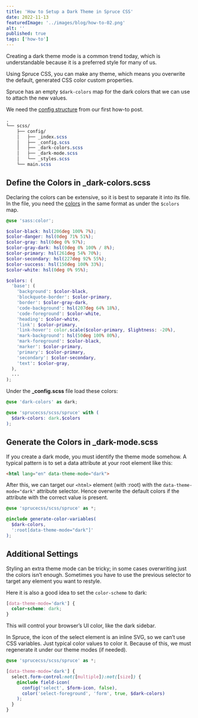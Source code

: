 ```yaml
---
title: 'How to Setup a Dark Theme in Spruce CSS'
date: 2022-11-13
featuredImage: '../images/blog/how-to-02.png'
alt: ''
published: true
tags: ['how-to']
---
```


<p className="lead">Creating a dark theme mode is a common trend today, which is understandable because it is a preferred style for many of us.</p>

Using Spruce CSS, you can make any theme, which means you overwrite the default, generated CSS color custom properties.

Spruce has an empty `$dark-colors` map for the dark colors that we can use to attach the new values.

<Notification type="info">We need the <a href="/blog/how-to-configure-spruce-css-in-your-project">config structure</a> from our first how-to post.</Notification>

```scss
.
└── scss/
    ├── config/
    │   ├── _index.scss
    │   ├── _config.scss
    │   ├── _dark-colors.scss
    │   ├── _dark-mode.scss
    │   └── _styles.scss
    └── main.scss
```

## Define the Colors in _dark-colors.scss

Declaring the colors can be extensive, so it is best to separate it into its file. In the file, you need the [colors](/docs/customization/themes#set-up-the-dark-colors) in the same format as under the `$colors` map.

```scss
@use 'sass:color';

$color-black: hsl(206deg 100% 7%);
$color-danger: hsl(0deg 71% 51%);
$color-gray: hsl(0deg 0% 97%);
$color-gray-dark: hsl(0deg 0% 100% / 8%);
$color-primary: hsl(261deg 54% 70%);
$color-secondary: hsl(227deg 92% 55%);
$color-success: hsl(150deg 100% 33%);
$color-white: hsl(0deg 0% 95%);

$colors: (
  'base': (
    'background': $color-black,
    'blockquote-border': $color-primary,
    'border': $color-gray-dark,
    'code-background': hsl(207deg 64% 18%),
    'code-foreground': $color-white,
    'heading': $color-white,
    'link': $color-primary,
    'link-hover': color.scale($color-primary, $lightness: -20%),
    'mark-background': hsl(50deg 100% 80%),
    'mark-foreground': $color-black,
    'marker': $color-primary,
    'primary': $color-primary,
    'secondary': $color-secondary,
    'text': $color-gray,
  ),
  ...
);
```

Under the **_config.scss** file load these colors:

```scss
@use 'dark-colors' as dark;

@use 'sprucecss/scss/spruce' with (
  $dark-colors: dark.$colors
);
```

## Generate the Colors in _dark-mode.scss

If you create a dark mode, you must identify the theme mode somehow. A typical pattern is to set a data attribute at your root element like this:

```html
<html lang="en" data-theme-mode="dark">
```

After this, we can target our `<html>` element (with :root) with the `data-theme-mode="dark"` attribute selector. Hence overwrite the default colors if the attribute with the correct value is present.

```scss
@use 'sprucecss/scss/spruce' as *;

@include generate-color-variables(
  $dark-colors,
  ':root[data-theme-mode="dark"]'
);
```

## Additional Settings

Styling an extra theme mode can be tricky; in some cases overwriting just the colors isn’t enough. Sometimes you have to use the previous selector to target any element you want to restyle.

Here it is also a good idea to set the `color-scheme` to dark:

```scss
[data-theme-mode='dark'] {
  color-scheme: dark;
}
```

This will control your browser’s UI color, like the dark sidebar.

In Spruce, the icon of the select element is an inline SVG, so we can’t use CSS variables. Just typical color values to color it. Because of this, we must regenerate it under our theme modes (if needed).

```scss
@use 'sprucecss/scss/spruce' as *;

[data-theme-mode='dark'] {
  select.form-control:not([multiple]):not([size]) {
    @include field-icon(
      config('select', $form-icon, false),
      color('select-foreground', 'form', true, $dark-colors)
    );
  }
}
```
